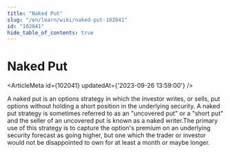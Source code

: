 ```yaml
---
title: "Naked Put"
slug: "/en/learn/wiki/naked-put-102041"
id: "102041"
hide_table_of_contents: true
---
```



# Naked Put

<ArticleMeta id={102041} updatedAt={'2023-09-26 13:59:00'} />
<div className='border-solid border-b border-t-0 my-4 border-[var(--ifm-color-gray-300)]' />

A naked put is an options strategy in which the investor writes, or sells, put options without holding a short position in the underlying security. A naked put strategy is sometimes referred to as an "uncovered put" or a "short put" and the seller of an uncovered put is known as a naked writer.The primary use of this strategy is to capture the option's premium on an underlying security forecast as going higher, but one which the trader or investor would not be disappointed to own for at least a month or maybe longer.
